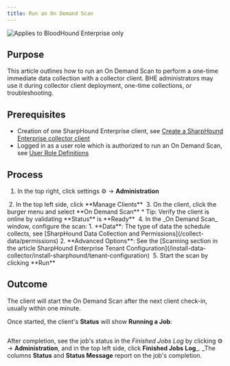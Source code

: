 ```yaml
---
title: Run an On Demand Scan
---
```


<img noZoom src="/assets/enterprise-edition-pill-tag.svg" alt="Applies to BloodHound Enterprise only"/>

## Purpose

This article outlines how to run an On Demand Scan to perform a one-time immediate data collection with a collector client. BHE administrators may use it during collector client deployment, one-time collections, or troubleshooting.

## Prerequisites

* Creation of one SharpHound Enterprise client, see [Create a SharpHound Enterprise collector client](/collect-data/enterprise-collection/create-collector)
* Logged in as a user role which is authorized to run an On Demand Scan, see [User Role Definitions](/manage-bloodhound/auth/users-and-roles)

## Process

1.  In the top right, click settings ⚙️ → **Administration**
<Frame>
  <img src="/assets/image-63.png" alt=""/>
</Frame>
2.  In the top left side, click **Manage Clients**
<Frame>
  <img src="/assets/image-64.png" alt=""/>
</Frame>
3.  On the client, click the burger menu and select **On Demand Scan**
    * Tip: Verify the client is online by validating **Status** is **Ready**
<Frame>
  <img src="/assets/image-65.png" alt=""/>
</Frame>
4.  In the _On Demand Scan_ window, configure the scan:
    1.  **Data**: The type of data the schedule collects, see [SharpHound Data Collection and Permissions](/collect-data/permissions)
    2.  **Advanced Options**: See the [Scanning section in the article SharpHound Enterprise Tenant Configuration](/install-data-collector/install-sharphound/tenant-configuration)
<Frame>
  <img src="/assets/image-66.png" alt=""/>
</Frame>
5.  Start the scan by clicking **Run**

## Outcome

The client will start the On Demand Scan after the next client check-in, usually within one minute.

Once started, the client's **Status** will show **Running a Job**:

<Frame>
  <img src="/assets/image-67.png" alt=""/>
</Frame>

After completion, see the job's status in the _Finished Jobs Log_ by clicking ⚙️ → **Administration**, and in the top left side, click **Finished Jobs** **Log**_. _The columns **Status** and **Status Message** report on the job's completion.

<Frame>
  <img src="/assets/image-68.png" alt=""/>
</Frame>

